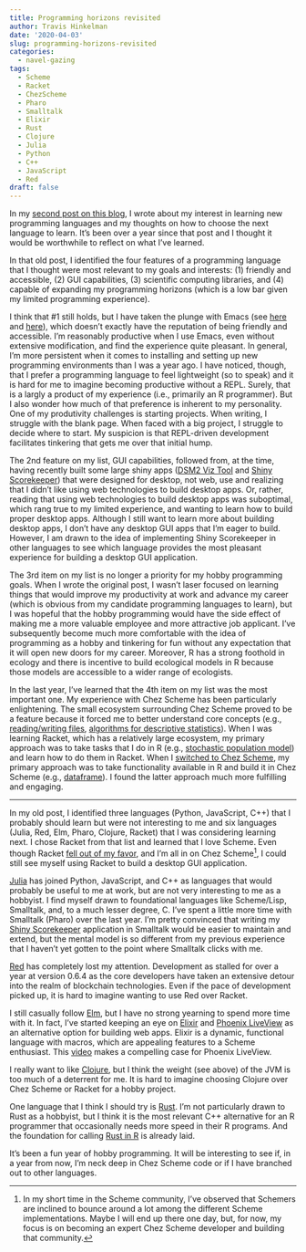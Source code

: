 ```yaml
---
title: Programming horizons revisited
author: Travis Hinkelman
date: '2020-04-03'
slug: programming-horizons-revisited
categories:
  - navel-gazing
tags:
  - Scheme
  - Racket
  - ChezScheme
  - Pharo
  - Smalltalk
  - Elixir
  - Rust
  - Clojure
  - Julia
  - Python
  - C++
  - JavaScript
  - Red
draft: false
---
```


In my [second post on this blog](/posts/programming-horizons/), I wrote about my interest in learning new programming languages and my thoughts on how to choose the next language to learn. It's been over a year since that post and I thought it would be worthwhile to reflect on what I've learned.

In that old post, I identified the four features of a programming language that I thought were most relevant to my goals and interests: (1) friendly and accessible, (2) GUI capabilities, (3) scientific computing libraries, and (4) capable of expanding my programming horizons (which is a low bar given my limited programming experience). 

I think that #1 still holds, but I have taken the plunge with Emacs (see [here](/posts/getting-started-with-chez-scheme-and-emacs/) and [here](/posts/getting-started-with-chez-scheme-and-emacs-ubuntu/)), which doesn't exactly have the reputation of being friendly and accessible. I'm reasonably productive when I use Emacs, even without extensive modification, and find the experience quite pleasant. In general, I'm more persistent when it comes to installing and setting up new programming environments than I was a year ago. I have noticed, though, that I prefer a programming language to feel lightweight (so to speak) and it is hard for me to imagine becoming productive without a REPL. Surely, that is a largly a product of my experience (i.e., primarily an R programmer). But I also wonder how much of that preference is inherent to my personality. One of my produtivity challenges is starting projects. When writing, I struggle with the blank page. When faced with a big project, I struggle to decide where to start. My suspicion is that REPL-driven development facilitates tinkering that gets me over that initial hump.

The 2nd feature on my list, GUI capabilities, followed from, at the time, having recently built some large shiny apps ([DSM2 Viz Tool](https://github.com/fishsciences/DSM2-Viz-Tool) and [Shiny Scorekeeper](https://github.com/hinkelman/Shiny-Scorekeeper)) that were designed for desktop, not web, use and realizing that I didn't like using web technologies to build desktop apps. Or, rather, reading that using web technologies to build desktop apps was suboptimal, which rang true to my limited experience, and wanting to learn how to build proper desktop apps. Although I still want to learn more about building desktop apps, I don't have any desktop GUI apps that I'm eager to build. However, I am drawn to the idea of implementing Shiny Scorekeeper in other languages to see which language provides the most pleasant experience for building a desktop GUI application.

The 3rd item on my list is no longer a priority for my hobby programming goals. When I wrote the original post, I wasn't laser focused on learning things that would improve my productivity at work and advance my career (which is obvious from my candidate programming languages to learn), but I was hopeful that the hobby programming would have the side effect of making me a more valuable employee and more attractive job applicant. I’ve subsequently become much more comfortable with the idea of programming as a hobby and tinkering for fun without any expectation that it will open new doors for my career. Moreover, R has a strong foothold in ecology and there is incentive to build ecological models in R because those models are accessible to a wider range of ecologists. 

In the last year, I've learned that the 4th item on my list was the most important one. My experience with Chez Scheme has been particularly enlightening. The small ecosystem surrounding Chez Scheme proved to be a feature because it forced me to better understand core concepts (e.g., [reading/writing files](/posts/reading-writing-csv-files-chez-scheme/), [algorithms for descriptive statistics](/posts/writing-chez-scheme-library/)). When I was learning Racket, which has a relatively large ecosystem, my primary approach was to take tasks that I do in R (e.g., [stochastic population model](/posts/stochastic-population-model-r-racket/)) and learn how to do them in Racket. When I [switched to Chez Scheme](/posts/exploring-scheme-implementations/), my primary approach was to take functionality available in R and build it in Chez Scheme (e.g., [dataframe](https://hinkelman.github.io/dataframe/)). I found the latter approach much more fulfilling and engaging.

***

In my old post, I identified three languages (Python, JavaScript, C++) that I probably should learn but were not interesting to me and six languages (Julia, Red, Elm, Pharo, Clojure, Racket) that I was considering learning next. I chose Racket from that list and learned that I love Scheme. Even though Racket [fell out of my favor](/posts/exploring-scheme-implementations/), and I'm all in on Chez Scheme^[In my short time in the Scheme community, I've observed that Schemers are inclined to bounce around a lot among the different Scheme implementations. Maybe I will end up there one day, but, for now, my focus is on becoming an expert Chez Scheme developer and building that community.], I could still see myself using Racket to build a desktop GUI application. 

[Julia](https://julialang.org) has joined Python, JavaScript, and C++ as languages that would probably be useful to me at work, but are not very interesting to me as a hobbyist. I find myself drawn to foundational languages like Scheme/Lisp, Smalltalk, and, to a much lesser degree, C. I've spent a little more time with Smalltalk (Pharo) over the last year. I'm pretty convinced that writing my [Shiny Scorekeeper](https://github.com/hinkelman/Shiny-Scorekeeper) application in Smalltalk would be easier to maintain and extend, but the mental model is so different from my previous experience that I haven't yet gotten to the point where Smalltalk clicks with me. 

[Red](https://www.red-lang.org) has completely lost my attention. Development as stalled for over a year at version 0.6.4 as the core developers have taken an extensive detour into the realm of blockchain technologies. Even if the pace of development picked up, it is hard to imagine wanting to use Red over Racket.

I still casually follow [Elm](https://elm-lang.org), but I have no strong yearning to spend more time with it. In fact, I've started keeping an eye on [Elixir](https://elixir-lang.org) and [Phoenix LiveView](https://dockyard.com/blog/2018/12/12/phoenix-liveview-interactive-real-time-apps-no-need-to-write-javascript) as an alternative option for building web apps. Elixir is a dynamic, functional language with macros, which are appealing features to a Scheme enthusiast. This [video](https://youtu.be/U_Pe8Ru06fM) makes a compelling case for Phoenix LiveView.

I really want to like [Clojure](https://clojure.org), but I think the weight (see above) of the JVM is too much of a deterrent for me. It is hard to imagine choosing Clojure over Chez Scheme or Racket for a hobby project.

One language that I think I should try is [Rust](https://www.rust-lang.org). I'm not particularly drawn to Rust as a hobbyist, but I think it is the most relevant C++ alternative for an R programmer that occasionally needs more speed in their R programs. And the foundation for calling [Rust in R](https://github.com/r-rust) is already laid.

It's been a fun year of hobby programming. It will be interesting to see if, in a year from now, I'm neck deep in Chez Scheme code or if I have branched out to other languages.

